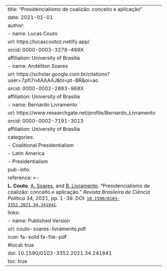 ---
title: "Presidencialismo de coalizão: conceito e aplicação"
date: 2021-01-01
author:
  - name: Lucas Couto
    url: https://lucascoutoz.netlify.app/
    orcid: 0000-0003-3278-499X
    affiliation: University of Brasília
  - name: Andéliton Soares
    url: https://scholar.google.com.br/citations?user=7pfI7n4AAAAJ&hl=pt-BR&oi=ao
    orcid: 0000-0002-2883-968X
    affiliation: University of Brasília
  - name: Bernardo Livramento 
    url: https://www.researchgate.net/profile/Bernardo_Livramento
    orcid: 0000-0002-7191-3013
    affiliation: University of Brasília 
categories:
  - Coalitional Presidentialism
  - Latin America
  - Presidentialism
pub-info:
  reference: >-
    <strong>L. Couto</strong>,  <a href="https://scholar.google.com.br/citations?user=7pfI7n4AAAAJ&hl=pt-BR&oi=ao"> A. Soares</a>, and <a href="https://www.researchgate.net/profile/Bernardo_Livramento"> B. Livramento</a>. “Presidencialismo de coalizão: conceito e aplicação.” <em>Revista Brasileira de Ciência Política</em> 34, 2021, pp. 1-39. DOI: <a href="10.1590/0103-3352.2021.34.241841"><code>10.1590/0103-3352.2021.34.241841</code></a>.
  links:
    - name: Published Version
      url: couto-soares-livramento.pdf
      icon: fa-solid fa-file-pdf
      #local: true
doi: 10.1590/0103-3352.2021.34.241841
toc: true
---
